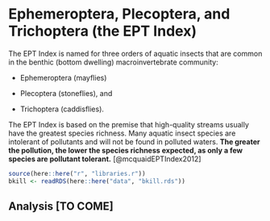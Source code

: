 # Ephemeroptera, Plecoptera, and Trichoptera (the EPT Index)

The EPT Index is named for three orders of aquatic insects that are common in the benthic (bottom dwelling) macroinvertebrate community:

-   Ephemeroptera (mayflies)

-   Plecoptera (stoneflies), and

-   Trichoptera (caddisflies).

The EPT Index is based on the premise that high-quality streams usually have the greatest species richness. Many aquatic insect species are intolerant of pollutants and will not be found in polluted waters. **The greater the pollution, the lower the species richness expected, as only a few species are pollutant tolerant.** [@mcquaidEPTIndex2012]

```r
source(here::here("r", "libraries.r"))
bkill <- readRDS(here::here("data", "bkill.rds"))
```


## Analysis [TO COME]
```r

```

